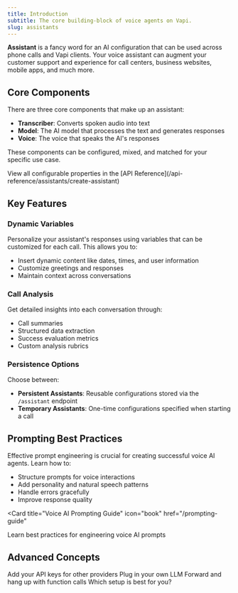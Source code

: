 ```yaml
---
title: Introduction
subtitle: The core building-block of voice agents on Vapi.
slug: assistants
---
```


**Assistant** is a fancy word for an AI configuration that can be used across phone calls and Vapi clients. Your voice assistant can augment your customer support and 
experience for call centers, business websites, mobile apps, and much more.

## Core Components

There are three core components that make up an assistant:

- **Transcriber**: Converts spoken audio into text
- **Model**: The AI model that processes the text and generates responses
- **Voice**: The voice that speaks the AI's responses

These components can be configured, mixed, and matched for your specific use case.

<Info>
  View all configurable properties in the [API Reference](/api-reference/assistants/create-assistant)
</Info>

## Key Features

### Dynamic Variables
Personalize your assistant's responses using variables that can be customized for each call. This allows you to:
- Insert dynamic content like dates, times, and user information
- Customize greetings and responses
- Maintain context across conversations

### Call Analysis 
Get detailed insights into each conversation through:
- Call summaries
- Structured data extraction
- Success evaluation metrics
- Custom analysis rubrics

### Persistence Options
Choose between:
- **Persistent Assistants**: Reusable configurations stored via the `/assistant` endpoint
- **Temporary Assistants**: One-time configurations specified when starting a call

## Prompting Best Practices

Effective prompt engineering is crucial for creating successful voice AI agents. Learn how to:
- Structure prompts for voice interactions
- Add personality and natural speech patterns
- Handle errors gracefully
- Improve response quality

<Card
  title="Voice AI Prompting Guide"
  icon="book"
  href="/prompting-guide"
>
  Learn best practices for engineering voice AI prompts
</Card>

## Advanced Concepts

<CardGroup cols={2}>
  <Card title="Provider Keys" icon="key" href="customization/provider-keys">
    Add your API keys for other providers
  </Card>
  <Card title="Custom LLM URL" icon="brain" href="customization/custom-llm/fine-tuned-openai-models">
    Plug in your own LLM
  </Card>
  <Card title="Call Functions" icon="square-phone" href="/assistants/function-calling">
    Forward and hang up with function calls
  </Card>
  <Card
    title="Persistent / Temporary Assistants"
    href="/assistants/persistent-assistants"
    icon="database"
  >
    Which setup is best for you?
  </Card>
</CardGroup>
